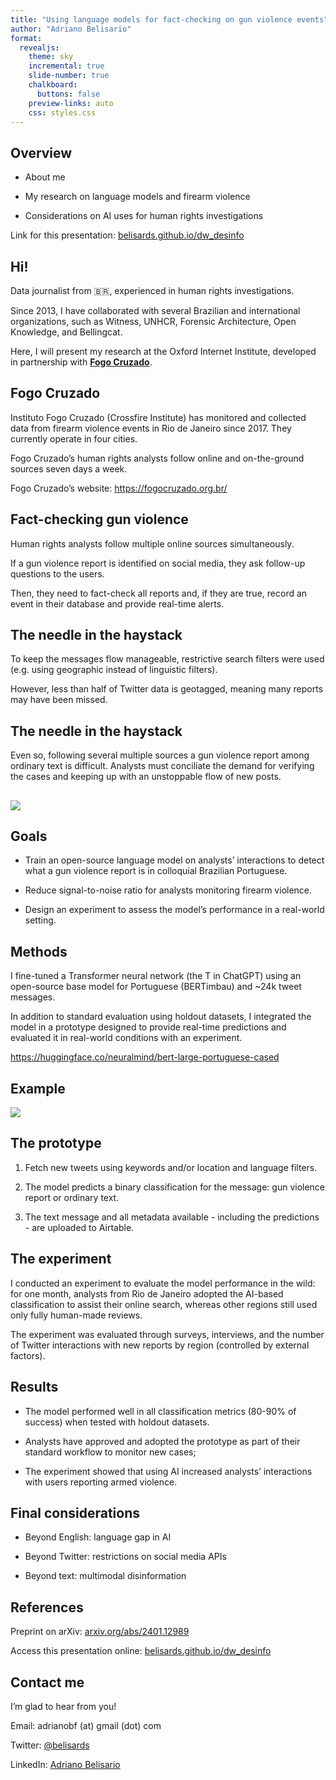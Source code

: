 ```yaml
---
title: "Using language models for fact-checking on gun violence events"
author: "Adriano Belisario"
format:
  revealjs: 
    theme: sky
    incremental: true
    slide-number: true
    chalkboard: 
      buttons: false
    preview-links: auto
    css: styles.css
---
```


## Overview

- About me

- My research on language models and firearm violence

- Considerations on AI uses for human rights investigations

::: footer
Link for this presentation: [belisards.github.io/dw_desinfo](https://belisards.github.io/dw_desinfo)
:::


## Hi!

Data journalist from 🇧🇷, experienced in human rights investigations.

Since 2013, I have collaborated with several Brazilian and international organizations, such as Witness, UNHCR, Forensic Architecture, Open Knowledge, and Bellingcat.

::: {.fragment .fade-in}
Here, I will present my research at the Oxford Internet Institute, developed in partnership with [**Fogo Cruzado**](https://fogocruzado.org.br/).
:::

## Fogo Cruzado
Instituto Fogo Cruzado (Crossfire Institute) has monitored and collected data from firearm violence events in Rio de Janeiro since 2017. They currently operate in four cities.

Fogo Cruzado's human rights analysts follow online and on-the-ground sources seven days a week. 

::: footer
Fogo Cruzado's website: [https://fogocruzado.org.br/](https://fogocruzado.org.br/)
:::

## Fact-checking gun violence 

Human rights analysts follow multiple online sources simultaneously.

::: {.fragment .fade-in}
If a gun violence report is identified on social media, they ask follow-up questions to the users. 
:::

::: {.fragment .fade-in}
Then, they need to fact-check all reports and, if they are true, record an event in their database and provide real-time alerts.
:::

## The needle in the haystack

To keep the messages flow manageable, restrictive search filters were used (e.g. using geographic instead of linguistic filters). 

However, less than half of Twitter data is geotagged, meaning many reports may have been missed.

## The needle in the haystack

Even so, following several multiple sources a gun violence report among ordinary text is difficult. Analysts must conciliate the demand for verifying the cases and keeping up with an unstoppable flow of new posts.

## 

![](img/tweetdeck.jpeg)

## Goals

- Train an open-source language model on analysts' interactions to detect what a gun violence report is in colloquial Brazilian Portuguese.

- Reduce signal-to-noise ratio for analysts monitoring firearm violence.

- Design an experiment to assess the model's performance in a real-world setting.

## Methods

I fine-tuned a Transformer neural network (the T in ChatGPT) using an open-source base model for Portuguese (BERTimbau) and ~24k tweet messages.

In addition to standard evaluation using holdout datasets, I integrated the model in a prototype designed to provide real-time predictions and evaluated it in real-world conditions with an experiment.

::: footer
[https://huggingface.co/neuralmind/bert-large-portuguese-cased](https://huggingface.co/neuralmind/bert-large-portuguese-cased)
:::

## Example

![](img/examples.png)

## The prototype

1. Fetch new tweets using keywords and/or location and language filters.

2. The model predicts a binary classification for the message: gun violence report or ordinary text.

3. The text message and all metadata available - including the predictions - are uploaded to Airtable.

##  {background-image="img/airtable.png"}

## The experiment 

I conducted an experiment to evaluate the model performance in the wild: for one month, analysts from Rio de Janeiro adopted the AI-based classification to assist their online search, whereas other regions still used only fully human-made reviews. 

The experiment was evaluated through surveys, interviews, and the number of Twitter interactions with new reports by region (controlled by external factors).

## Results

- The model performed well in all classification metrics (80-90% of success) when tested with holdout datasets.

- Analysts have approved and adopted the prototype as part of their standard workflow to monitor new cases;

- The experiment showed that using AI increased analysts' interactions with users reporting armed violence.


## Final considerations

- Beyond English: language gap in AI

- Beyond Twitter: restrictions on social media APIs

- Beyond text: multimodal disinformation 

## References

Preprint on arXiv: [arxiv.org/abs/2401.12989](https://arxiv.org/abs/2401.12989)

Access this presentation online: [belisards.github.io/dw_desinfo](https://belisards.github.io/dw_desinfo)

## Contact me

I'm glad to hear from you! 

Email: adrianobf (at) gmail (dot) com

Twitter: [@belisards](https://twitter.com/belisards)

LinkedIn: [Adriano Belisario](https://www.linkedin.com/in/adriano-belisario-76758632/)



